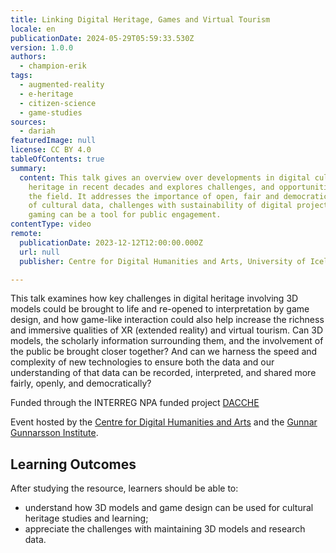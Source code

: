 ```yaml
---
title: Linking Digital Heritage, Games and Virtual Tourism
locale: en
publicationDate: 2024-05-29T05:59:33.530Z
version: 1.0.0
authors:
  - champion-erik
tags:
  - augmented-reality
  - e-heritage
  - citizen-science
  - game-studies
sources:
  - dariah
featuredImage: null
license: CC BY 4.0
tableOfContents: true
summary:
  content: This talk gives an overview over developments in digital cultural
    heritage in recent decades and explores challenges, and opportunities, in
    the field. It addresses the importance of open, fair and democratic sharing
    of cultural data, challenges with sustainability of digital projects and how
    gaming can be a tool for public engagement.
contentType: video
remote:
  publicationDate: 2023-12-12T12:00:00.000Z
  url: null
  publisher: Centre for Digital Humanities and Arts, University of Iceland

---
```

This talk examines how key challenges in digital heritage involving 3D models could be brought to life and re-opened to interpretation by game design, and how game-like interaction could also help increase the richness and immersive qualities of XR (extended reality) and virtual tourism. Can 3D models, the scholarly information surrounding them, and the involvement of the public be brought closer together? And can we harness the speed and complexity of new technologies to ensure both the data and our understanding of that data can be recorded, interpreted, and shared more fairly, openly, and democratically?

Funded through the INTERREG NPA funded project [DACCHE](https://linktr.ee/dacche_interreg)

Event hosted by the [Centre for Digital Humanities and Arts](https://www.mshl.is) and the
[Gunnar Gunnarsson Institute](https://www.skriduklaustur.is/is/gunnarsstofnun).



## Learning Outcomes 

A﻿fter studying the resource, learners should be able to:

- understand how 3D models and game design can be used for cultural heritage studies and learning;
- appreciate the challenges with maintaining 3D models and research data.

<VideoCard provider="youtube" id="MQKy_y1IE54" title="Go to Linking Digital Heritage, Games and Virtual Tourism" image="images/erik.png" />
